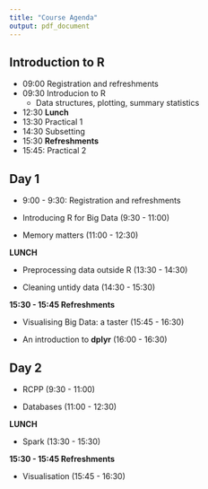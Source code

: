 ```yaml
---
title: "Course Agenda"
output: pdf_document
---
```


## Introduction to R

 - 09:00 Registration and refreshments
 - 09:30 Introducion to R
    - Data structures, plotting, summary statistics
 - 12:30 **Lunch**
 - 13:30 Practical 1
 - 14:30 Subsetting
 - 15:30 **Refreshments**
 - 15:45: Practical 2

## Day 1

- 9:00 - 9:30: Registration and refreshments

- Introducing R for Big Data  (9:30 - 11:00)

- Memory matters (11:00 - 12:30)

**LUNCH**

- Preprocessing data outside R (13:30 - 14:30)

- Cleaning untidy data (14:30 - 15:30)

**15:30 - 15:45 Refreshments**

- Visualising Big Data: a taster (15:45 - 16:30)

- An introduction to **dplyr** (16:00 - 16:30)

## Day 2

- RCPP  (9:30 - 11:00)

- Databases (11:00 - 12:30)

**LUNCH**

- Spark (13:30 - 15:30)

**15:30 - 15:45 Refreshments**

- Visualisation (15:45 - 16:30)